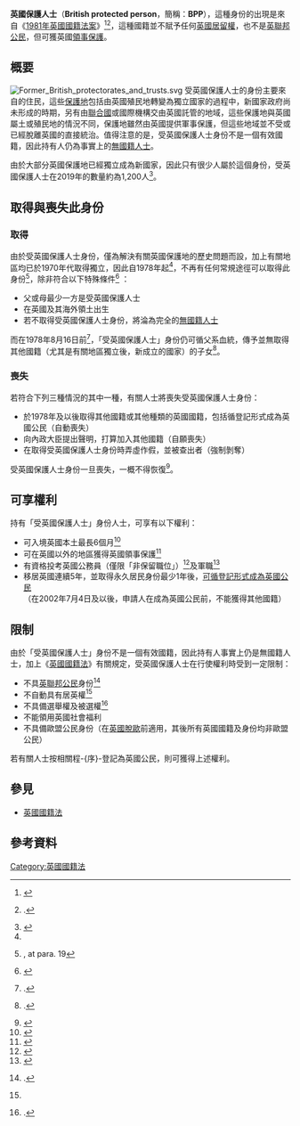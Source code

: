 {{英国国籍和国籍法}}
'''英國保護人士'''（'''British protected person'''，簡稱：'''BPP'''），這種身份的出現是來自《[[1981年英國國籍法案|1981年英國國籍法案]]》<ref name="ProtectoratesAndProtectedStates">{{cite web |title=Protectorates and Protected States |url=https://assets.publishing.service.gov.uk/government/uploads/system/uploads/attachment_data/file/258238/pandpstates.pdf |access-date=2019-04-01 |archive-date=2022-02-27 |archive-url=https://web.archive.org/web/20220227195152/https://assets.publishing.service.gov.uk/government/uploads/system/uploads/attachment_data/file/258238/pandpstates.pdf |dead-url=no }}</ref><ref name="BPP1978">{{harvnb|The British Protectorates, Protected States and Protected Persons Order 1978}}.</ref>，這種國籍並不賦予任何[[英國居留權|英國居留權]]，也不是[[英聯邦公民|英聯邦公民]]，但可獲英國[[領事保護|領事保護]]。

== 概要 ==
[[File:Former_British_protectorates_and_trusts.svg|thumb]]
受英國保護人士的身份主要來自{{tsl|en|British protectorate|英國保護地}}的住民，這些[[保護國|保護地]]包括由英國殖民地轉變為獨立國家的過程中，新國家政府尚未形成的時期，另有由[[聯合國|聯合國]]或國際機構交由英國託管的地域，這些保護地與英國屬土或殖民地的情況不同，保護地雖然由英國提供軍事保護，但這些地域並不受或已經脫離英國的直接統治。值得注意的是，受英國保護人士身份不是一個有效國籍，因此持有人仍為事實上的[[無國籍人士|無國籍人士]]。

由於大部分英國保護地已經獨立成為新國家，因此只有很少人屬於這個身份，受英國保護人士在2019年的數量約為1,200人<ref name="INPD Letter on BOCs">{{cite web|title=British Overseas citizens – Nationality, Immigration and Asylum Bill|url=https://publications.parliament.uk/pa/ld200506/ldlwa/60503wa1.pdf|publisher=英國內政部|accessdate=2020-09-23|archive-date=2019-06-15|archive-url=https://web.archive.org/web/20190615210240/https://publications.parliament.uk/pa/ld200506/ldlwa/60503wa1.pdf|dead-url=no}}</ref>。

== 取得與喪失此身份 ==
===取得===
由於受英國保護人士身份，僅為解決有關英國保護地的歷史問題而設，加上有關地區均已於1970年代取得獨立，因此自1978年起<ref name="BPP1978"></ref>，不再有任何常規途徑可以取得此身份<ref>{{harvnb|INPD Letter on BOCs}}, at para. 19</ref>，除非符合以下特殊條件<ref>{{cite web |title=British protected persons |version=1.0 |date=2017-07-14 |publisher=[[Home_Office|Home Office]] |url=https://assets.publishing.service.gov.uk/government/uploads/system/uploads/attachment_data/file/633111/British-protected-persons-v1.0.pdf |access-date=2019-03-29 |archive-url=https://web.archive.org/web/20190329081250/https://assets.publishing.service.gov.uk/government/uploads/system/uploads/attachment_data/file/633111/British-protected-persons-v1.0.pdf |archive-date=2019-03-29 |dead-url=no }}</ref> ：

*父或母最少一方是受英國保護人士
*在英國及其海外領土出生
*若不取得受英國保護人士身份，將淪為完全的[[無國籍人士|無國籍人士]]

而在1978年8月16日前<ref name="BPP1978">{{harvnb|The British Protectorates, Protected States and Protected Persons Order 1978}}.</ref>，「受英國保護人士」身份仍可循父系血統，傳予並無取得其他國籍（尤其是有關地區獨立後，新成立的國家）的子女<ref>{{harvnb|The British Protectorates, Protected States and Protected Persons Order 1974}}.</ref>。

===喪失===
若符合下列三種情況的其中一種，有關人士將喪失受英國保護人士身份：
*於1978年及以後取得其他國籍或其他種類的英國國籍，包括循登記形式成為英國公民（自動喪失）
*向內政大臣提出聲明，打算加入其他國籍（自願喪失）
*在取得受英國保護人士身份時弄虛作假，並被查出者（強制剝奪）

受英國保護人士身份一旦喪失，一概不得恢復<ref>{{cite web |title=Nationality policy: renunciation of all types of British nationality |version=3.0 |date=2018-01-30 |publisher=[[Home_Office|Home Office]] |url=https://assets.publishing.service.gov.uk/government/uploads/system/uploads/attachment_data/file/677713/renunciation-of-all-types-of-british-nationality-v3.pdf |access-date=2019-04-01 |archive-url=https://web.archive.org/web/20190108200621/https://assets.publishing.service.gov.uk/government/uploads/system/uploads/attachment_data/file/677713/renunciation-of-all-types-of-british-nationality-v3.pdf |archive-date=2019-01-08 |dead-url=no }}</ref>。

== 可享權利 ==
持有「受英國保護人士」身份人士，可享有以下權利：

*可入境英國本土最長6個月<ref>{{cite web |url=https://www.gov.uk/check-uk-visa/y/british-protected-person/tourism |title=Check if you need a UK visa |website=[[gov.uk|gov.uk]] |publisher=[[Government_of_the_United_Kingdom|Government of the United Kingdom]] |access-date=2019-04-01 |archive-date=2019-12-23 |archive-url=https://web.archive.org/web/20191223213924/https://www.gov.uk/check-uk-visa/y/british-protected-person/tourism |dead-url=no }}</ref> 
*可在英國以外的地區獲得英國領事保護<ref name="BPPType">{{cite web |url=https://www.gov.uk/types-of-british-nationality/british-protected-person |title=Types of British nationality: British protected person |website=[[gov.uk|gov.uk]] |publisher=[[Government_of_the_United_Kingdom|Government of the United Kingdom]] |accessdate=2019-04-01 |archive-url=https://web.archive.org/web/20180819125436/https://www.gov.uk/types-of-british-nationality/british-protected-person |archive-date=2018-08-19 |dead-url=no }}</ref>
*有資格投考英國公務員（僅限「非保留職位」）<ref>{{cite web |url=https://assets.publishing.service.gov.uk/government/uploads/system/uploads/attachment_data/file/536134/civil_service-nationality_rules_20_june__2016.pdf |title=Civil Service Nationality Rules |date=November 2007 |p=6 |publisher=[[Cabinet_Office|Cabinet Office]] |access-date=2019-04-02 |df=dmy-all |archive-url=https://web.archive.org/web/20180821110740/https://assets.publishing.service.gov.uk/government/uploads/system/uploads/attachment_data/file/536134/civil_service-nationality_rules_20_june__2016.pdf |archive-date=2018-08-21 |dead-url=no }}</ref>及軍職<ref>{{cite web |url=https://apply.army.mod.uk/how-to-join/can-i-join/nationality |title=Nationality |publisher=[[British_Army|British Army]] |access-date=2019-04-02 |archive-date=2019-04-03 |archive-url=https://web.archive.org/web/20190403001720/https://apply.army.mod.uk/how-to-join/can-i-join/nationality |dead-url=no }}</ref>
*移居英國連續5年，並取得永久居民身份最少1年後，[[英國國籍法#登記為英國公民|可循登記形式成為英國公民]]（在2002年7月4日及以後，申請人在成為英國公民前，不能獲得其他國籍）

== 限制 ==
由於「受英國保護人士」身份不是一個有效國籍，因此持有人事實上仍是無國籍人士，加上《[[英國國籍法|英國國籍法]]》有關規定，受英國保護人士在行使權利時受到一定限制：

*不具[[英聯邦公民|英聯邦公民]]身份<ref name="ReferenceA">{{harvnb|British Nationality Act 1981}}.</ref>
*不自動具有居英權<ref name="BPPType" />
*不具備選舉權及被選權<ref>{{harvnb|Representation of the People Act 1983}}.</ref>
*不能領用英國社會福利
*不具備歐盟公民身份（在[[英國脫歐|英國脫歐]]前適用，其後所有英國國籍及身份均非歐盟公民）

若有關人士按相關程-{序}-登記為英國公民，則可獲得上述權利。

== 參見 ==
*[[英國國籍法|英國國籍法]]

== 參考資料 ==
{{reflist|2}}

[[Category:英國國籍法|Category:英國國籍法]]